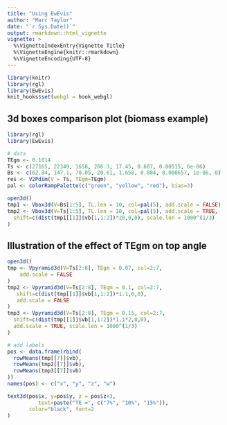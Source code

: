 ```yaml
---
title: "Using EwEvis"
author: "Marc Taylor"
date: "`r Sys.Date()`"
output: rmarkdown::html_vignette
vignette: >
  %\VignetteIndexEntry{Vignette Title}
  %\VignetteEngine{knitr::rmarkdown}
  %\VignetteEncoding{UTF-8}
---
```


```r
library(knitr)
library(rgl)
library(EwEvis)
knit_hooks$set(webgl = hook_webgl)
```


## 3d boxes comparison plot (biomass example)

```r
library(rgl)
library(EwEvis)

# data
TEgm <- 0.1014
Ts <- c(27165, 22349, 1658, 266.3, 17.45, 0.607, 0.00515, 6e-06)
Bs <- c(62.84, 147.1, 70.05, 20.61, 1.658, 0.084, 0.000657, 1e-06, 0)
res <- V2Pdim(V = Ts, TEgm=TEgm)
pal <- colorRampPalette(c("green", "yellow", "red"), bias=3)

open3d()
tmp1 <- Vbox3d(V=Bs[1:5], TL.len = 10, col=pal(5), add.scale = FALSE)
tmp2 <- Vbox3d(V=Ts[1:5], TL.len = 10, col=pal(5), add.scale = TRUE, 
  shift=c(dist(tmp1[[1]]$vb[1,1:2])*20,0,0), scale.len = 1000^(1/3)
)
```


## Illustration of the effect of TEgm on top angle
```r
open3d()
tmp <- Vpyramid3d(V=Ts[2:8], TEgm = 0.07, col=2:7, 
    add.scale = FALSE
)
tmp2 <- Vpyramid3d(V=Ts[2:8], TEgm = 0.1, col=2:7,
   shift=c(dist(tmp[[1]]$vb[1,1:2])*1.1,0,0),
   add.scale = FALSE
)
tmp3 <- Vpyramid3d(V=Ts[2:8], TEgm = 0.15, col=2:7,
  shift=c(dist(tmp[[1]]$vb[1,1:2])*1.1*2,0,0),
  add.scale = TRUE, scale.len = 1000^(1/3)
)

# add labels
pos <- data.frame(rbind(
  rowMeans(tmp[[7]]$vb),
  rowMeans(tmp2[[7]]$vb),
  rowMeans(tmp3[[7]]$vb)
))
names(pos) <- c("x", "y", "z", "w")

text3d(pos$x, y=pos$y, z = pos$z+3,
          text=paste("TE =", c("7%", "10%", "15%")),
       color="black", font=2
) 
```

